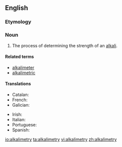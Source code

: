==English==

===Etymology===
{{suffix|alkali|metry|lang=en}}

===Noun===
{{en-noun|alkalimetries}}

# The process of determining the strength of an [[alkali]].

====Related terms====
* [[alkalimeter]]
* [[alkalimetric]]

====Translations====
{{trans-top|process of determining the strength of an alkali}}
* Catalan: {{t|ca|alcalimetria|f}}
* French: {{t+|fr|alcalimétrie|f}}
* Galician: {{t|gl|alcalimetría|f}}
{{trans-mid}}
* Irish: {{t|ga|alcailiméadracht|f}}
* Italian: {{t|it|alcalimetria|f}}
* Portuguese: {{t|pt|alcalimetria|f}}
* Spanish: {{t|es|alcalometría|f}}
{{trans-bottom}}

[[io:alkalimetry]]
[[ta:alkalimetry]]
[[vi:alkalimetry]]
[[zh:alkalimetry]]